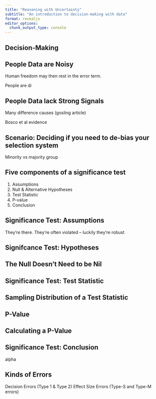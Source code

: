 ```yaml
---
title: "Reasoning with Uncertainty"
subtitle: "An introduction to decision-making with data"
format: revealjs
editor_options: 
  chunk_output_type: console
---
```


## Decision-Making



## People Data are Noisy

Human freedom may then rest in the error term.

People are di

## People Data lack Strong Signals

Many difference causes (gosling article)

Bosco et al evidence

## Scenario: Deciding if you need to de-bias your selection system

Minority vs majority group

## Five components of a significance test

1. Assumptions
2. Null & Alternative Hypotheses 
3. Test Statistic
4. P-value
5. Conclusion

## Significance Test: Assumptions 

They're there. They're often violated -- luckily they're robust

## Signifcance Test: Hypotheses

## The Null Doesn't Need to be Nil

## Significance Test: Test Statistic 

## Sampling Distribution of a Test Statistic

## P-Value

## Calculating a P-Value

## Significance Test: Conclusion

alpha 

## Kinds of Errors 

Decision Errors (Type 1 & Type 2)
Effect Size Errors (Type-S and Type-M errors)






